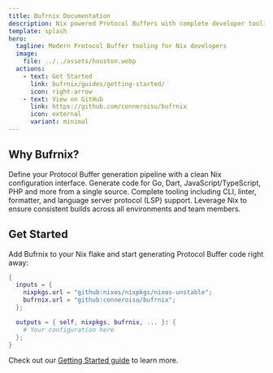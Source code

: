 ```yaml
---
title: Bufrnix Documentation
description: Nix powered Protocol Buffers with complete developer tooling.
template: splash
hero:
  tagline: Modern Protocol Buffer tooling for Nix developers
  image:
    file: ../../assets/houston.webp
  actions:
    - text: Get Started
      link: bufrnix/guides/getting-started/
      icon: right-arrow
    - text: View on GitHub
      link: https://github.com/conneroisu/bufrnix
      icon: external
      variant: minimal
---
```



## Why Bufrnix?

<CardGrid stagger>
  <Card title="Simple Configuration" icon="setting">
    Define your Protocol Buffer generation pipeline with a clean Nix
    configuration interface.
  </Card>
  <Card title="Multi-language Support" icon="puzzle">
    Generate code for Go, Dart, JavaScript/TypeScript, PHP and more from a
    single source.
  </Card>
  <Card title="Developer Friendly" icon="open-book">
    Complete tooling including CLI, linter, formatter, and language server
    protocol (LSP) support.
  </Card>
  <Card title="Reproducible Builds" icon="rocket">
    Leverage Nix to ensure consistent builds across all environments and team
    members.
  </Card>
</CardGrid>

## Get Started

Add Bufrnix to your Nix flake and start generating Protocol Buffer code right away:

```nix
{
  inputs = {
    nixpkgs.url = "github:nixos/nixpkgs/nixos-unstable";
    bufrnix.url = "github:conneroisu/bufrnix";
  };

  outputs = { self, nixpkgs, bufrnix, ... }: {
    # Your configuration here
  };
}
```

Check out our [Getting Started guide](/guides/getting-started/) to learn more.
